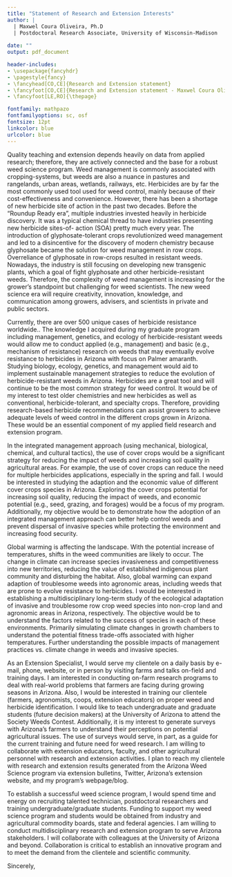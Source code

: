 ```yaml
---
title: "Statement of Research and Extension Interests"
author: | 
  | Maxwel Coura Oliveira, Ph.D
  | Postdoctoral Research Associate, University of Wisconsin-Madison
  
date: ""
output: pdf_document

header-includes:
- \usepackage{fancyhdr}
- \pagestyle{fancy}
- \fancyhead[CO,CE]{Research and Extension statement}
- \fancyfoot[CO,CE]{Research and Extension statement - Maxwel Coura Oliveira}
- \fancyfoot[LE,RO]{\thepage}

fontfamily: mathpazo
fontfamilyoptions: sc, osf
fontsize: 12pt
linkcolor: blue
urlcolor: blue
---
```


Quality teaching and extension depends heavily on data from applied research; therefore, they are actively connected and the base for a robust weed science program. Weed management is commonly associated with cropping-systems, but weeds are also a nuance in pastures and rangelands, urban areas, wetlands, railways, etc. Herbicides are by far the most commonly used tool used for weed control, mainly because of their cost-effectiveness and convenience. However, there has been a shortage of new herbicide site of action in the past two decades. Before the "Roundup Ready era", multiple industries invested heavily in herbicide discovery. It was a typical chemical thread to have industries presenting new herbicide sites-of- action (SOA) pretty much every year. The introduction of glyphosate-tolerant crops revolutionized weed management and led to a disincentive for the discovery of modern chemistry because glyphosate became the solution for weed management in row crops. Overreliance of glyphosate in row-crops resulted in resistant weeds. Nowadays, the industry is still focusing on developing new transgenic plants, which a goal of fight glyphosate and other herbicide-resistant weeds. Therefore, the complexity of weed management is increasing for the grower's standpoint but challenging for weed scientists. The new weed science era will require creativity, innovation, knowledge, and communication among growers, advisers, and scientists in private and public sectors.

Currently, there are over 500 unique cases of herbicide resistance worldwide.. The knowledge I acquired during my graduate program including management, genetics, and ecology of herbicide-resistant weeds would allow me to conduct applied (e.g., management) and basic (e.g., mechanism of resistance) research on weeds that may eventually evolve resistance to herbicides in Arizona with focus on Palmer amaranth. Studying biology, ecology, genetics, and management would aid to implement sustainable management strategies to reduce the evolution of herbicide-resistant weeds in Arizona. Herbicides are a great tool and will continue to be the most common strategy for weed control. It would be of my interest to test older chemistries and new herbicides as well as conventional, herbicide-tolerant, and specialty crops. Therefore, providing research-based herbicide recommendations can assist growers to achieve adequate levels of weed control in the different crops grown in Arizona. These would be an essential component of my applied field research and extension program.

In the integrated management approach (using mechanical, biological, chemical, and cultural tactics), the use of cover crops would be a significant strategy for reducing the impact of weeds and increasing soil quality in agricultural areas. For example, the use of cover crops can reduce the need for multiple herbicides applications, especially in the spring and fall. I would be interested in studying the adaption and the economic value of different cover crops species in Arizona. Exploring the cover crops potential for increasing soil quality, reducing the impact of weeds, and economic potential (e.g., seed, grazing, and forages) would be a focus of my program. Additionally, my objective would be to demonstrate how the adoption of an integrated management approach can better help control weeds and prevent dispersal of invasive species while protecting the environment and increasing food security.

Global warming is affecting the landscape. With the potential increase of temperatures, shifts in the weed communities are likely to occur. The change in climate can increase species invasiveness and competitiveness into new territories, reducing the value of established indigenous plant community and disturbing the habitat. Also, global warming can expand adaption of troublesome weeds into agronomic areas, including weeds that are prone to evolve resistance to herbicides. I would be interested in establishing a multidisciplinary long-term study of the ecological adaptation of invasive and troublesome row crop weed species into non-crop land and agronomic areas in Arizona, respectively. The objective would be to understand the factors related to the success of species in each of these environments. Primarily simulating climate changes in growth chambers to understand the potential fitness trade-offs associated with higher temperatures. Further understanding the possible impacts of management practices vs. climate change in weeds and invasive species.

As an Extension Specialist, I would serve my clientele on a daily basis by e-mail, phone, website, or in person by visiting farms and talks on-field and training days. I am interested in conducting on-farm research programs to deal with real-world problems that farmers are facing during growing seasons in Arizona. Also, I would be interested in training our clientele (farmers, agronomists, coops, extension educators) on proper weed and herbicide identification. I would like to teach undergraduate and graduate students (future decision makers) at the University of Arizona to attend the Society Weeds Contest. Additionally, it is my interest to generate surveys with Arizona's farmers to understand their perceptions on potential agricultural issues. The use of surveys would serve, in part, as a guide for the current training and future need for weed research. I am willing to collaborate with extension educators, faculty, and other agricultural personnel with research and extension activities. I plan to reach my clientele with research and extension results generated from the Arizona Weed Science program via extension bulletins, Twitter, Arizona's extension website, and my program's webpage/blog.

To establish a successful weed science program, I would spend time and energy on recruiting talented technician, postdoctoral researchers and training undergraduate/graduate students. Funding to support my weed science program and students would be obtained from industry and agricultural commodity boards, state and federal agencies. I am willing to conduct multidisciplinary research and extension program to serve Arizona stakeholders. I will collaborate with colleagues at the University of Arizona and beyond. Collaboration is critical to establish an innovative program and to meet the demand from the clientele and scientific community.

	
Sincerely,


\vspace{150pt}





\begin{center}
Maxwel Coura Oliveira 
\end{center}



